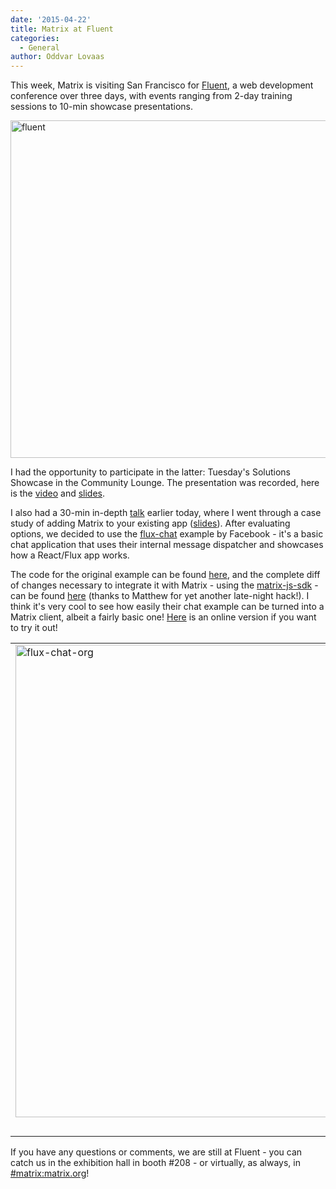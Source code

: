 ```yaml
---
date: '2015-04-22'
title: Matrix at Fluent
categories:
  - General
author: Oddvar Lovaas
---
```


This week, Matrix is visiting San Francisco for <a href="http://fluentconf.com/" title="Fluent">Fluent</a>, a web development conference over three days, with events ranging from 2-day training sessions to 10-min showcase presentations.

<a href="http://matrix.org/blog/wp-content/uploads/2015/04/fluent1.png"><img src="http://matrix.org/blog/wp-content/uploads/2015/04/fluent1.png" alt="fluent" width="1328" height="540" class="aligncenter size-full wp-image-894" /></a>

I had the opportunity to participate in the latter: Tuesday's Solutions Showcase in the Community Lounge. The presentation was recorded, here is the <a href="https://www.youtube.com/watch?v=JhZ1D_DFQAY" title="video">video</a> and <a href="http://matrix.org/blog/wp-content/uploads/2015/04/2015-04-20_Fluent_10min.pdf">slides</a>.

I also had a 30-min in-depth <a href="http://fluentconf.com/javascript-html-2015/public/schedule/detail/42666" title="talk">talk</a> earlier today, where I went through a case study of adding Matrix to your existing app (<a href="http://matrix.org/blog/wp-content/uploads/2015/04/2015-04-20_Fluent_30min.pdf">slides</a>). After evaluating options, we decided to use the <a href="https://facebook.github.io/flux/docs/chat.html" title="flux-chat">flux-chat</a> example by Facebook - it's a basic chat application that uses their internal message dispatcher and showcases how a React/Flux app works.

The code for the original example can be found <a href="https://github.com/facebook/flux/tree/master/examples/flux-chat/" title="here">here</a>, and the complete diff of changes necessary to integrate it with Matrix - using the <a href="https://github.com/matrix-org/matrix-js-sdk" title="matrix-js-sdk">matrix-js-sdk</a> - can be found <a href="https://github.com/facebook/flux/compare/master...ara4n:mxstore" title="here">here</a> (thanks to Matthew for yet another late-night hack!). I think it's very cool to see how easily their chat example can be turned into a Matrix client, albeit a fairly basic one! <a href="http://arasphere.net/flux/examples/flux-chat/" title="Here">Here</a> is an online version if you want to try it out!

<table style="border:solid 0px #ffffff;" border="0" width="100%"><tr style="border:0"><td style="border:0">
<a href="http://matrix.org/blog/wp-content/uploads/2015/04/flux-chat-org.png"><img src="http://matrix.org/blog/wp-content/uploads/2015/04/flux-chat-org.png" alt="flux-chat-org" width="1199" height="756" class="aligncenter size-full wp-image-885" /></a></td>
<td style="border:0"><a href="http://matrix.org/blog/wp-content/uploads/2015/04/flux-chat-matrix1.png"><img src="http://matrix.org/blog/wp-content/uploads/2015/04/flux-chat-matrix1.png" alt="flux-chat-matrix" width="1199" height="756" class="aligncenter size-full wp-image-883" /></a></td></tr>
<tr style="border:0">
<td style="border:0" colspan="2">
  <em><center>The original flux-chat and the Matrix-enabled flux-chat</center></em>
</td>
</tr>
</table>

If you have any questions or comments, we are still at Fluent - you can catch us in the exhibition hall in booth #208 - or virtually, as always, in <a href="/beta/#/room/#matrix:matrix.org" title="#matrix:matrix.org">#matrix:matrix.org</a>!
